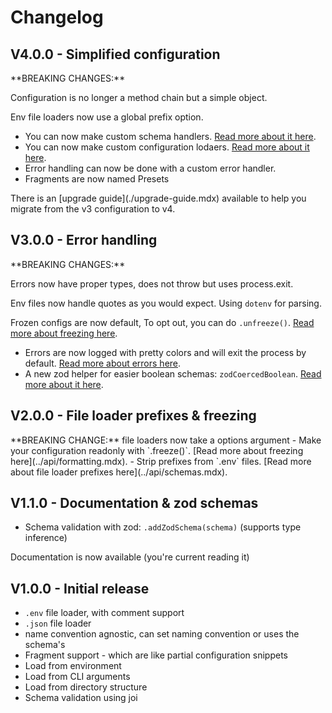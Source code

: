 # Changelog

## V4.0.0 - Simplified configuration
<Caution>
**BREAKING CHANGES:**

Configuration is no longer a method chain but a simple object.

Env file loaders now use a global prefix option.
</Caution>
- You can now make custom schema handlers. [Read more about it here](../guide/plugins.mdx).
- You can now make custom configuration lodaers. [Read more about it here](../guide/plugins.mdx).
- Error handling can now be done with a custom error handler.
- Fragments are now named Presets
<Note>
There is an [upgrade guide](./upgrade-guide.mdx) available to help you migrate from the v3 configuration to v4.
</Note>

## V3.0.0 - Error handling
<Caution>
**BREAKING CHANGES:**

Errors now have proper types, does not throw but uses process.exit.

Env files now handle quotes as you would expect. Using `dotenv` for parsing.

Frozen configs are now default, To opt out, you can do `.unfreeze()`. [Read more about freezing here](../api/formatting.mdx).
</Caution>
- Errors are now logged with pretty colors and will exit the process by default. [Read more about errors here](../api/errors.mdx).
- A new zod helper for easier boolean schemas: `zodCoercedBoolean`. [Read more about it here](../api/utils.mdx).

## V2.0.0 - File loader prefixes & freezing
<Caution>
**BREAKING CHANGE:** file loaders now take a options argument
</Caution>
- Make your configuration readonly with `.freeze()`. [Read more about freezing here](../api/formatting.mdx).
- Strip prefixes from `.env` files. [Read more about file loader prefixes here](../api/schemas.mdx).

## V1.1.0 - Documentation & zod schemas
- Schema validation with zod: `.addZodSchema(schema)` (supports type inference)
<Note>
Documentation is now available (you're current reading it)
</Note>

## V1.0.0 - Initial release
- `.env` file loader, with comment support
- `.json` file loader
- name convention agnostic, can set naming convention or uses the schema's
- Fragment support - which are like partial configuration snippets
- Load from environment
- Load from CLI arguments
- Load from directory structure
- Schema validation using joi
